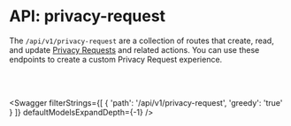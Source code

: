 

# API: privacy-request

The `/api/v1/privacy-request` are a collection of routes that create, read, and update [Privacy Requests](/tutorials/privacy-requests/privacy-requests-fundamentals) and related actions. You can use these endpoints to create a custom Privacy Request experience.  

<br></br>

<Swagger 
    filterStrings={[
        {
            'path': '/api/v1/privacy-request',
            'greedy': 'true'
        }
    ]} 
    defaultModelsExpandDepth={-1}
/>
